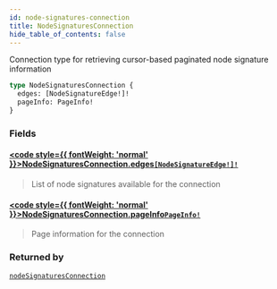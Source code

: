 ```yaml
---
id: node-signatures-connection
title: NodeSignaturesConnection
hide_table_of_contents: false
---
```








Connection type for retrieving cursor-based paginated node signature information

```graphql
type NodeSignaturesConnection {
  edges: [NodeSignatureEdge!]!
  pageInfo: PageInfo!
}
```


### Fields

#### [<code style={{ fontWeight: 'normal' }}>NodeSignaturesConnection.<b>edges</b></code>](#)<Bullet />[`[NodeSignatureEdge!]!`](/testnet/api/graphql/objects/node-signature-edge) <Badge class="secondary" text="non-null"/> <Badge class="secondary" text="object"/>
> List of node signatures available for the connection
> 

#### [<code style={{ fontWeight: 'normal' }}>NodeSignaturesConnection.<b>pageInfo</b></code>](#)<Bullet />[`PageInfo!`](/testnet/api/graphql/objects/page-info) <Badge class="secondary" text="non-null"/> <Badge class="secondary" text="object"/>
> Page information for the connection
> 



### Returned by

[`nodeSignaturesConnection`](/testnet/api/graphql/queries/node-signatures-connection)  <Badge class="secondary" text="query"/>



